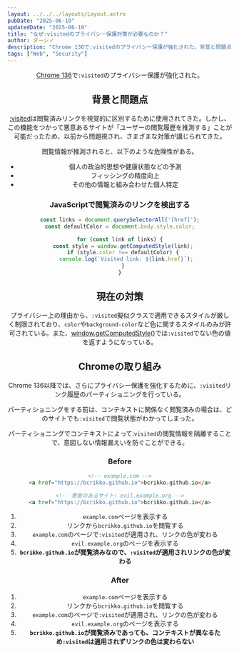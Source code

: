 ```yaml
---
layout: ../../../layouts/Layout.astro
pubDate: "2025-06-10"
updatedDate: "2025-06-10"
title: "なぜ:visitedのプライバシー保護対策が必要なのか？"
author: ダーシノ
description: "Chrome 136で:visitedのプライバシー保護が強化された。背景と問題点:visitedは閲覧済みリンクを視覚的に区別するために使用されてきた。しかし、この機能をつかって悪意あるサイトが「ユーザーの閲覧履歴を推測する」ことが可能だったため、以前から問題視され、さまざまな対策が講じられてきた。"
tags: ["Web", "Security"]
---
```



<Header {...frontmatter} />

[Chrome 136](https://developer.chrome.com/blog/visited-links)で`:visited`のプライバシー保護が強化された。


## 背景と問題点

[:visited](https://developer.mozilla.org/en-US/docs/Web/CSS/:visited)は閲覧済みリンクを視覚的に区別するために使用されてきた。しかし、この機能をつかって悪意あるサイトが「ユーザーの閲覧履歴を推測する」ことが可能だったため、以前から問題視され、さまざまな対策が講じられてきた。

閲覧情報が推測されると、以下のような危険性がある。

- 個人の政治的思想や健康状態などの予測
- フィッシングの精度向上
- その他の情報と組み合わせた個人特定

### JavaScriptで閲覧済みのリンクを検出する
```js
const links = document.querySelectorAll('[href]');
const defaultColor = document.body.style.color;

for (const link of links) {
  const style = window.getComputedStyle(link);
  if (style.color !== defaultColor) {
    console.log(`Visited link: ${link.href}`);
  }
}
```

## 現在の対策

プライバシー上の理由から、`:visited`擬似クラスで適用できるスタイルが厳しく制限されており、`color`や`background-color`など色に関するスタイルのみが許可されている。また、[window.getComputedStyle()](https://developer.mozilla.org/en-US/docs/Web/API/Window/getComputedStyle)では`:visited`でない色の値を返すようになっている。

## Chromeの取り組み

Chrome 136以降では、さらにプライバシー保護を強化するために、`:visited`リンク履歴のパーティショニングを行っている。

パーティショニングをする前は、コンテキストに関係なく閲覧済みの場合は、どのサイトでも`:visited`で閲覧状態がわかってしまった。

パーティショニングでコンテキストによって:`visited`の閲覧情報を隔離することで、意図しない情報漏えいを防ぐことができる。

### Before

```html
<!-- example.com -->
<a href="https://bcrikko.github.io">bcrikko.github.io</a>
```

```html
<!-- 悪意のあるサイト: evil.example.org -->
<a href="https://bcrikko.github.io">bcrikko.github.io</a>
```

1. `example.com`ページを表示する
2. リンクから`bcrikko.github.io`を閲覧する
3. `example.com`のページで`:visited`が適用され、リンクの色が変わる
4. `evil.example.org`のページを表示する
5. **`bcrikko.github.io`が閲覧済みなので、`:visited`が適用されリンクの色が変わる**

### After

1. `example.com`ページを表示する
2. リンクから`bcrikko.github.io`を閲覧する
3. `example.com`のページで`:visited`が適用され、リンクの色が変わる
4. `evil.example.org`のページを表示する
5. **`bcrikko.github.io`が閲覧済みであっても、コンテキストが異なるため`:visited`は適用されずリンクの色は変わらない**
